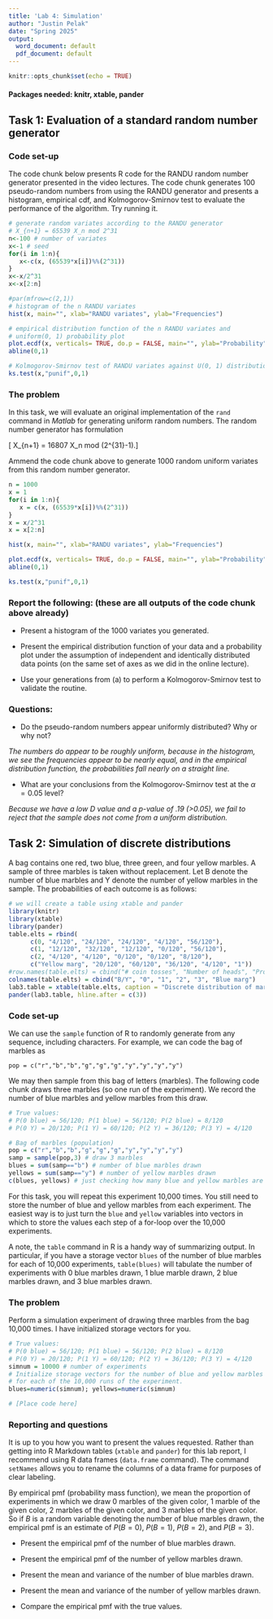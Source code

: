 ```yaml
---
title: 'Lab 4: Simulation'
author: "Justin Pelak"
date: "Spring 2025"
output:
  word_document: default
  pdf_document: default
---
```


```r
knitr::opts_chunk$set(echo = TRUE)
```

#### Packages needed: knitr, xtable, pander

## Task 1: Evaluation of a standard random number generator

### Code set-up

The code chunk below presents R code for the RANDU random number generator presented in the video lectures.  The code chunk generates 100 pseudo-random numbers from using the RANDU generator and presents a histogram, empirical cdf, and Kolmogorov-Smirnov test to evaluate the performance of the algorithm.  Try running it.

```r
# generate random variates according to the RANDU generator
# X_{n+1} = 65539 X_n mod 2^31
n<-100 # number of variates
x<-1 # seed
for(i in 1:n){
   x<-c(x, (65539*x[i])%%(2^31))
}
x<-x/2^31
x<-x[2:n]

#par(mfrow=c(2,1))
# histogram of the n RANDU variates
hist(x, main="", xlab="RANDU variates", ylab="Frequencies")

# empirical distribution function of the n RANDU variates and
# uniform(0, 1) probability plot
plot.ecdf(x, verticals= TRUE, do.p = FALSE, main="", ylab="Probability")
abline(0,1)

# Kolmogorov-Smirnov test of RANDU variates against U(0, 1) distribution
ks.test(x,"punif",0,1)
```

### The problem

In this task, we will evaluate an original implementation of the `rand` command in *Matlab* for generating uniform random numbers.  The random number generator has formulation

\[ X_{n+1} = 16807 X_n mod (2^{31}-1).\]

Ammend the code chunk above to generate 1000 random uniform variates from this random number generator.

```r
n = 1000
x = 1 
for(i in 1:n){
   x = c(x, (65539*x[i])%%(2^31))
}
x = x/2^31
x = x[2:n]

hist(x, main="", xlab="RANDU variates", ylab="Frequencies")

plot.ecdf(x, verticals= TRUE, do.p = FALSE, main="", ylab="Probability")
abline(0,1)

ks.test(x,"punif",0,1)
```

### Report the following: (these are all outputs of the code chunk above already)

* Present a histogram of the 1000 variates you generated.

* Present the empirical distribution function of your data and a probability plot under the assumption of independent and identically distributed data points (on the same set of axes as we did in the online lecture).

* Use your generations from (a) to perform a Kolmogorov-Smirnov test to validate the routine.

### Questions:

* Do the pseudo-random numbers appear uniformly distributed?  Why or why not?

*The numbers do appear to be roughly uniform, because in the histogram, we see the frequencies appear to be nearly equal, and in the empirical distribution function, the probabilities fall nearly on a straight line.*

* What are your conclusions from the Kolmogorov-Smirnov test at the $\alpha = 0.05$ level?

*Because we have a low D value and a p-value of .19 (>0.05), we fail to reject that the sample does not come from a uniform distribution.*


## Task 2: Simulation of discrete distributions

A bag contains one red, two blue, three green, and four yellow marbles. A sample of three marbles is taken without replacement. Let B denote the number of blue marbles and Y denote the number of yellow marbles in the sample. The probabilities of each outcome is as follows:

```r
# we will create a table using xtable and pander
library(knitr)
library(xtable)
library(pander)
table.elts = rbind(
      c(0, "4/120", "24/120", "24/120", "4/120", "56/120"),
      c(1, "12/120", "32/120", "12/120", "0/120", "56/120"),
      c(2, "4/120", "4/120", "0/120", "0/120", "8/120"),
      c("Yellow marg", "20/120", "60/120", "36/120", "4/120", "1"))
#row.names(table.elts) = cbind("# coin tosses", "Number of heads", "Proportion of heads")
colnames(table.elts) = cbind("B/Y", "0", "1", "2", "3", "Blue marg")
lab3.table = xtable(table.elts, caption = "Discrete distribution of marble game.", label="distr_table", align = "|l|rrrr|rr")
pander(lab3.table, hline.after = c(3))
```

### Code set-up

We can use the `sample` function of R to randomly generate from any sequence, including characters.  For example, we can code the bag of marbles as 

`pop = c("r","b","b","g","g","g","y","y","y","y")`

We may then sample from this bag of letters (marbles).  The following code chunk draws three marbles (so one run of the experiment).  We record the number of blue marbles and yellow marbles from this draw.  

```r
# True values:
# P(0 blue) = 56/120; P(1 blue) = 56/120; P(2 blue) = 8/120
# P(0 Y) = 20/120; P(1 Y) = 60/120; P(2 Y) = 36/120; P(3 Y) = 4/120

# Bag of marbles (population)
pop = c("r","b","b","g","g","g","y","y","y","y")
samp = sample(pop,3) # draw 3 marbles
blues = sum(samp=="b") # number of blue marbles drawn
yellows = sum(samp=="y") # number of yellow marbles drawn
c(blues, yellows) # just checking how many blue and yellow marbles are drawn
```

For this task, you will repeat this experiment 10,000 times.  You still need to store the number of blue and yellow marbles from each experiment.  The easiest way is to just turn the `blue` and `yellow` variables into vectors in which to store the values each step of a for-loop over the 10,000 experiments.

A note, the `table` command in R is a handy way of summarizing output.  In particular, if you have a storage vector `blues` of the number of blue marbles for each of 10,000 experiments, `table(blues)` will tabulate the number of experiments with 0 blue marbles drawn, 1 blue marble drawn, 2 blue marbles drawn, and 3 blue marbles drawn.

### The problem

Perform a simulation experiment of drawing three marbles from the bag 10,000 times.  I have initialized storage vectors for you.
```r
# True values:
# P(0 blue) = 56/120; P(1 blue) = 56/120; P(2 blue) = 8/120
# P(0 Y) = 20/120; P(1 Y) = 60/120; P(2 Y) = 36/120; P(3 Y) = 4/120
simnum = 10000 # number of experiments
# Initialize storage vectors for the number of blue and yellow marbles drawn 
# for each of the 10,000 runs of the experiment.
blues=numeric(simnum); yellows=numeric(simnum)

# [Place code here]
```

### Reporting and questions

It is up to you how you want to present the values requested.  Rather than getting into R Markdown tables (`xtable` and `pander`) for this lab report, I recommend using R data frames (`data.frame` command).  The command `setNames` allows you to rename the columns of a data frame for purposes of clear labeling.

By empirical pmf (probability mass function), we mean the proportion of experiments in which we draw 0 marbles of the given color, 1 marble of the given color, 2 marbles of the given color, and 3 marbles of the given color.  So if $B$ is a random variable denoting the number of blue marbles drawn, the empirical pmf is an estimate of $P(B=0)$, $P(B=1)$, $P(B=2)$, and $P(B=3)$.

* Present the empirical pmf of the number of blue marbles drawn.

* Present the empirical pmf of the number of yellow marbles drawn.

* Present the mean and variance of the number of blue marbles drawn.

* Present the mean and variance of the number of yellow marbles drawn.

* Compare the empirical pmf with the true values.



